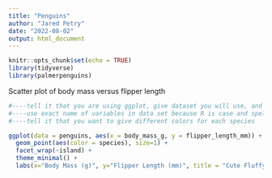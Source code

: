 ```yaml
---
title: "Penguins"
author: "Jared Petry"
date: "2022-08-02"
output: html_document
---
```


```r
knitr::opts_chunk$set(echo = TRUE)
library(tidyverse)
library(palmerpenguins)
```

Scatter plot of body mass versus flipper length 
```r
#----tell it that you are using ggplot, give dataset you will use, and give variables we will deal with (tell it what x and y are)
#----use exact name of variables in data set because R is case and spelling sensitive 
#----tell it that you want to give different colors for each species 

ggplot(data = penguins, aes(x = body_mass_g, y = flipper_length_mm)) +
  geom_point(aes(color = species), size=1) +
  facet_wrap(~island) +
  theme_minimal() +
  labs(x="Body Mass (g)", y="Flipper Length (mm)", title = "Cute Fluffy Penguins")
```


